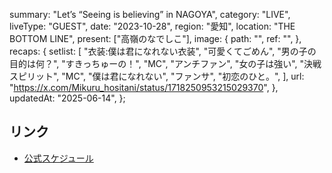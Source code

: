   summary: "Let’s “Seeing is believing” in NAGOYA",
  category: "LIVE",
  liveType: "GUEST",
  date: "2023-10-28",
  region: "愛知",
  location: "THE BOTTOM LINE",
  present: ["高嶺のなでしこ"],
  image: {
    path: "",
    ref: "",
  },
  recaps: {
    setlist: [
      "衣装:僕は君になれない衣装",
      "可愛くてごめん",
      "男の子の目的は何？",
      "すきっちゅーの！",
      "MC",
      "アンチファン",
      "女の子は強い",
      "決戦スピリット",
      "MC",
      "僕は君になれない",
      "ファンサ",
      "初恋のひと。",
    ],
    url: "https://x.com/Mikuru_hositani/status/1718250953215029370",
  },
  updatedAt: "2025-06-14",
};

## リンク

- [公式スケジュール](https://takanenonadeshiko.jp/?p=1427)
